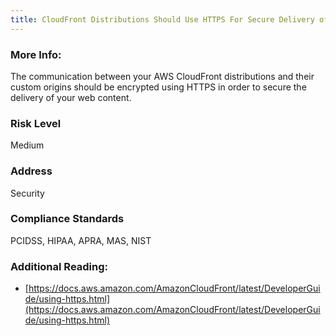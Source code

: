```yaml
---
title: CloudFront Distributions Should Use HTTPS For Secure Delivery of Web Content
---
```


### More Info:

The communication between your AWS CloudFront distributions and their custom origins should be encrypted using HTTPS in order to secure the delivery of your web content.

### Risk Level

Medium

### Address

Security

### Compliance Standards

PCIDSS, HIPAA, APRA, MAS, NIST

### Additional Reading:

- [https://docs.aws.amazon.com/AmazonCloudFront/latest/DeveloperGuide/using-https.html](https://docs.aws.amazon.com/AmazonCloudFront/latest/DeveloperGuide/using-https.html)
